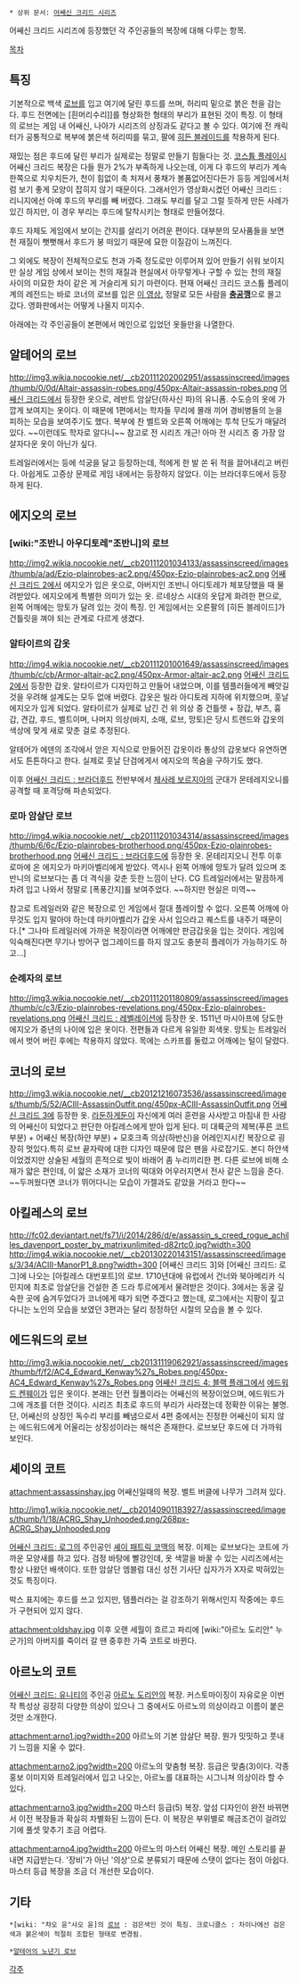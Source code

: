  * 상위 문서: [[어쌔신 크리드 시리즈]]

어쌔신 크리드 시리즈에 등장했던 각 주인공들의 복장에 대해 다루는 항목.

[[목차]]
== 특징 ==
기본적으로 백색 [[로브]]를 입고 여기에 달린 후드를 쓰며, 허리띠 밑으로 붉은 천을 감는다. 후드 전면에는 [흰머리수리]]를 형상화한 형태의 부리가 표현된 것이 특징. 이 형태의 로브는 게임 내 어쌔신, 나아가 시리즈의 상징과도 같다고 볼 수 있다. 여기에 전 캐릭터가 공통적으로 복부에 붉은색 허리띠를 묶고, 팔에 [[히든 블레이드]]를 착용하게 된다.

재밌는 점은 후드에 달린 부리가 실제로는 정말로 만들기 힘들다는 것. [[코스튬 플레이]]시 어쌔신 크리드 복장은 다들 뭔가 2%가 부족하게 나오는데, 이게 다 후드의 부리가 계속 한쪽으로 치우치든가, 천이 힘없이 축 처져서 풍채가 볼품없어진다든가 등등 게임에서처럼 보기 좋게 모양이 잡히지 않기 때문이다. 그래서인가 영상화시켰던 어쌔신 크리드 : 리니지에선 아예 후드의 부리를 빼 버렸다. 그래도 부리를 달고 그럴 듯하게 만든 사례가 있긴 하지만, 이 경우 부리는 후드에 탈착시키는 형태로 만들어졌다.

후드 자체도 게임에서 보이는 간지를 살리기 어려운 편이다. 대부분의 모사품들을 보면 천 재질이 뻣뻣해서 후드가 붕 떠있기 때문에 묘한 이질감이 느껴진다. 

그 외에도 복장이 전체적으로도 천과 가죽 정도로만 이루어져 있어 만들기 쉬워 보이지만 실상 게임 상에서 보이는 천의 재질과 현실에서 아무렇게나 구할 수 있는 천의 재질 사이의 미묘한 차이 같은 게 거슬리게 되기 마련이다. 현재 어쌔신 크리드 코스튬 플레이계의 레전드는 바로 코너의 로브를 입은 [http://www.youtube.com/watch?v=zgKEyq-UK_U 이 영상.] 정말로 모든 사람을 '''[[충공깽]]'''으로 몰고 갔다. 영화판에서는 어떻게 나올지 미지수.

아래에는 각 주인공들이 본편에서 메인으로 입었던 옷들만을 나열한다.
== 알테어의 로브 ==
http://img3.wikia.nocookie.net/__cb20111202002951/assassinscreed/images/thumb/0/0d/Altair-assassin-robes.png/450px-Altair-assassin-robes.png
[[어쌔신 크리드]]에서 등장한 옷으로, 레반트 암살단(하사신 파)의 유니폼. 수도승의 옷에 가깝게 보여지는 옷이다. 이 때문에 1편에서는 학자들 무리에 몰래 끼어 경비병들의 눈을 피하는 모습을 보여주기도 했다. 복부에 찬 벨트와 오른쪽 어깨에는 투척 단도가 매달려 있다. ~~이런데도 학자로 알다니~~ 참고로 전 시리즈 개근! 아마 전 시리즈 중 가장 암살자다운 옷이 아닌가 싶다.

트레일러에서는 등에 석궁을 달고 등장하는데, 적에게 한 발 쏜 뒤 적을 끌어내리고 버린다. 아쉽게도 고증상 문제로 게임 내에서는 등장하지 않았다. 이는 브라더후드에서 등장하게 된다.
== 에지오의 로브 ==
=== [wiki:"조반니 아우디토레"조반니]의 로브 ===
http://img2.wikia.nocookie.net/__cb20111201034133/assassinscreed/images/thumb/a/ad/Ezio-plainrobes-ac2.png/450px-Ezio-plainrobes-ac2.png
[[어쌔신 크리드 2]]에서 에지오가 입은 옷으로, 아버지인 조반니 아디토레가 체포당했을 때 물려받았다. 에지오에게 특별한 의미가 있는 옷. 르네상스 시대의 옷답게 화려한 편으로, 왼쪽 어깨에는 망토가 달려 있는 것이 특징. 인 게임에서는 오른팔의 [히든 블레이드]가 건틀릿을 껴야 되는 관계로 다르게 생겼다.
=== 알타이르의 갑옷 ===
http://img4.wikia.nocookie.net/__cb20111201001649/assassinscreed/images/thumb/c/cb/Armor-altair-ac2.png/450px-Armor-altair-ac2.png
[[어쌔신 크리드 2]]에서 등장한 갑옷. 알타이르가 디자인하고 만들어 내었으며, 이를 템플러들에게 빼앗길 것을 우려해 설계도는 모두 없애 버렸다. 갑옷은 빌라 아디토레 지하에 위치했으며, 훗날 에지오가 입게 되었다. 알타이르가 실제로 남긴 건 위 의상 중 건틀렛 + 장갑, 부츠, 흉갑, 견갑, 후드, 벨트이며, 나머지 의상(바지, 소매, 로브, 망토)은 당시 트렌드와 갑옷의 색상에 맞게 새로 맞춘 걸로 추정된다. 

알테어가 에덴의 조각에서 얻은 지식으로 만들어진 갑옷이라 통상의 갑옷보다 유연하면서도 튼튼하다고 한다. 실제로 훗날 단검에게서 에지오의 목숨을 구하기도 했다.

이후 [[어쌔신 크리드 : 브라더후드]] 전반부에서 [[체사레 보르지아]]의 군대가 몬테레지오니를 공격할 때 포격당해 파손되었다.
=== 로마 암살단 로브 ===
http://img4.wikia.nocookie.net/__cb20111201034314/assassinscreed/images/thumb/6/6c/Ezio-plainrobes-brotherhood.png/450px-Ezio-plainrobes-brotherhood.png
[[어쌔신 크리드 : 브라더후드]]에 등장한 옷. 몬테리지오니 전투 이후 로마에 온 에지오가 마키아벨리에게 받았다. 역시나 왼쪽 어깨에 망토가 달려 있으며 조반니의 로브보다는 좀 더 격식을 갖춘 듯한 느낌이 난다. CG 트레일러에서는 말끔하게 차려 입고 나와서 정말로 [폭풍간지]를 보여주었다. ~~하지만 현실은 미역~~ 

참고로 트레일러와 같은 복장으로 인 게임에서 절대 플레이할 수 없다. 오른쪽 어깨에 아무것도 입지 말아야 하는데 마키아벨리가 갑옷 사서 입으라고 퀘스트를 내주기 때문이다.[* 그나마 트레일러에 가까운 복장이라면 어깨에만 판금갑옷을 입는 것이다. 게임에 익숙해진다면 무기나 방어구 업그레이드를 하지 않고도 충분히 플레이가 가능하기도 하고...]
=== 순례자의 로브 ===
http://img3.wikia.nocookie.net/__cb20111201180809/assassinscreed/images/thumb/c/c3/Ezio-plainrobes-revelations.png/450px-Ezio-plainrobes-revelations.png
[[어쌔신 크리드 : 레벨레이션]]에 등장한 옷. 1511년 마시아프에 당도한 에지오가 중년의 나이에 입은 옷이다. 전편들과 다르게 유일한 회색옷. 망토는 트레일러에서 벗어 버린 후에는 착용하지 않았다. 목에는 스카프를 둘렀고 어깨에는 털이 달렸다.
== 코너의 로브 ==
http://img3.wikia.nocookie.net/__cb20121216073536/assassinscreed/images/thumb/5/52/ACIII-AssassinOutfit.png/450px-ACIII-AssassinOutfit.png
[[어쌔신 크리드 3]]에 등장한 옷. [[라둔하게둔]]이 자신에게 여러 훈련을 사사받고 마침내 한 사람의 어쌔신이 되었다고 판단한 아킬레스에게 받아 입게 된다. 미 대륙군의 제복(푸른 코트 부분) + 어쌔신 복장(하얀 부분) + 모호크족 의상(하반신)을 어레인지시킨 복장으로 굉장히 멋있다.특히 로브 끝자락에 대한 디자인 때문에 많은 팬을 사로잡기도. 본디 하얀색이었겠지만 상술된 세월의 흔적으로 빛이 바래어 좀 누리끼리한 편. 다른 로브에 비해 소재가 얇은 편인데, 이 얇은 소재가 코너의 떡대와 어우러지면서 전사 같은 느낌을 준다. ~~두꺼웠다면 코너가 뛰어다니는 모습이 가젤과도 같았을 거라고 한다~~

== 아킬레스의 로브 ==
http://fc02.deviantart.net/fs71/i/2014/286/d/e/assassin_s_creed_rogue_achilles_davenport_poster_by_matrixunlimited-d82rtc0.jpg?width=300
http://img4.wikia.nocookie.net/__cb20130220143151/assassinscreed/images/3/34/ACIII-ManorP1_8.png?width=300
[어쌔신 크리드 3]와 [어쌔신 크리드: 로그]에 나오는 [아킬레스 대번포트]의 로브.
1710년대에 유럽에서 건너와 북아메리카 식민지에 최초로 암살단을 건설한 존 드라 투르에게서 물려받은 것이다. 
3에서는 동굴 깊숙한 곳에 숨겨두었다가 코너에게 때가 되면 주겠다고 했는데, 로그에서는 지팡이 짚고 다니는 노인의 모습을 보였던 3편과는 달리 정정하던 시절의 모습을 볼 수 있다.

== 에드워드의 로브 ==
http://img3.wikia.nocookie.net/__cb20131119062921/assassinscreed/images/thumb/f/f2/AC4_Edward_Kenway%27s_Robes.png/450px-AC4_Edward_Kenway%27s_Robes.png
[[어쌔신 크리드 4: 블랙 플래그]]에서 [[에드워드 켄웨이]]가 입은 옷이다. 본래는 던컨 월폴이라는 어쌔신의 복장이었으며, 에드워드가 그에 개조를 더한 것이다. 시리즈 최초로 후드의 부리가 사라졌는데 정확한 이유는 불명. 단, 어쌔신의 상징인 독수리 부리를 빼냄으로서 4편 중에서는 진정한 어쌔신이 되지 않는 에드워드에게 어울리는 상징성이라는 해석은 존재한다. 로브보단 후드에 더 가까워 보인다.
== 셰이의 코트 ==
attachment:assassinshay.jpg
어쌔신일때의 복장. 벨트 버클에 나무가 그려져 있다.

http://img1.wikia.nocookie.net/__cb20140901183927/assassinscreed/images/thumb/1/18/ACRG_Shay_Unhooded.png/268px-ACRG_Shay_Unhooded.png

[[어쌔신 크리드: 로그]]의 주인공인 [[셰이 패트릭 코맥]]의 복장. 이제는 로브보다는 코트에 가까운 모양새를 하고 있다. 검정 바탕에 빨강인데, 옷 색깔을 바꿀 수 있는 시리즈에서는 항상 나왔던 배색이다. 또한 암살단 엠블럼 대신 성전 기사단 십자가가 X자로 박혀있는 것도 특징이다.

박스 표지에는 후드를 쓰고 있지만, 템플러라는 걸 강조하기 위해서인지 작중에는 후드가 구현되어 있지 않다.

attachment:oldshay.jpg
이후 오랜 세월이 흐르고 파리에 [wiki:"아르노 도리안" 누군가]의 아버지를 죽이러 갈 땐 중후한 가죽 코트로 바뀐다.
== 아르노의 코트 ==
[[어쌔신 크리드: 유니티]]의 주인공 [[아르노 도리안]]의 복장. 커스토마이징이 자유로운 이번 작 특성상 굉장히 다양한 의상이 있으나 그 중에서도 아르노의 의상이라고 이름이 붙은 것만 소개한다.

attachment:arno1.jpg?width=200
아르노의 기본 암살단 복장. 뭔가 밋밋하고 풋내기 느낌을 지울 수 없다.

attachment:arno2.jpg?width=200
아르노의 맞춤형 복장. 등급은 맞춤(3)이다. 각종 홍보 이미지와 트레일러에서 입고 나오는, 아르노를 대표하는 시그니쳐 의상이라 할 수 있다.

attachment:arno3.jpg?width=200
마스터 등급(5) 복장. 앞섬 디자인이 완전 바뀌면서 이전 복장들과 확실히 차별화된 느낌이 든다. 이 복장은 부위별로 해금조건이 걸려있기에 풀셋 맞추기 조금 어렵다.

attachment:arno4.jpg?width=200
아르노의 마스터 어쌔신 복장. 메인 스토리를 끝내면 지급받는다. '장비'가 아닌 '의상'으로 분류되기 때문에 스탯이 없다는 점이 아쉽다. 마스터 등급 복장을 조금 더 개선한 모습이다.
== 기타 ==
 *[wiki: "챠오 윤"샤오 윤]의 [http://images.wikia.com/assassinscreed/images/8/86/Shao_jun_hello_UW.jpg 로브] : 검은색인 것이 특징. 크로니클스 : 차이나에선 검은색과 붉은색이 적절히 조합된 형태로 변경됨.

 *[http://images2.wikia.nocookie.net/__cb20110826162853/assassinscreed/images/thumb/3/36/AltairGrandMaster.jpg/268px-AltairGrandMaster.jpg 알테어의 노년기 로브]
[[각주]]
